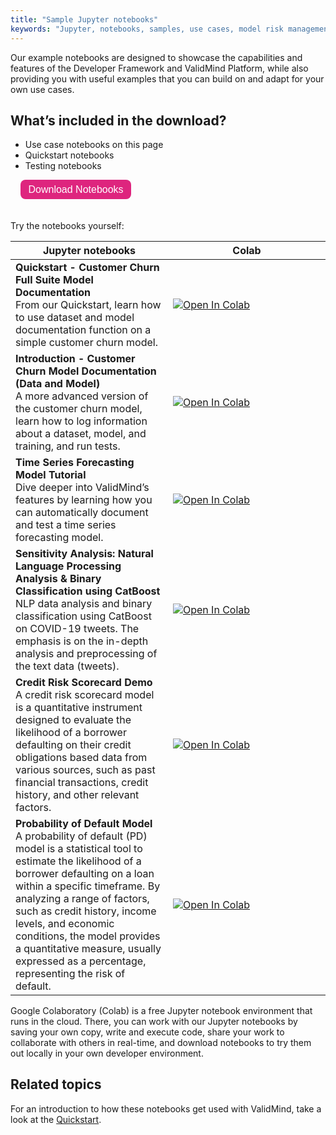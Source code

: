 ```yaml
---
title: "Sample Jupyter notebooks"
keywords: "Jupyter, notebooks, samples, use cases, model risk management, ValidMind"
---
```


Our example notebooks are designed to showcase the capabilities and features of the Developer Framework and ValidMind Platform, while also providing you with useful examples that you can build on and adapt for your own use cases. 

::: {.column-margin}
::: {.callout-tip}
## What's included in the download?

- Use case notebooks on this page
- Quickstart notebooks
- Testing notebooks
:::
:::

<form method="get" action="../notebooks.zip">
   <button type="submit" style="color: white; background-color: #de257e; border-radius: 8px; border: none; font-size: 16px; padding: 6.25px 12.5px; margin-left: 16px; margin-bottom: 20px;">Download Notebooks</button>
</form>

Try the notebooks yourself: 

| Jupyter notebooks | Colab |
| --- | --- |
| **Quickstart - Customer Churn Full Suite Model Documentation**<br>From our Quickstart, learn how to use dataset and model documentation function on a simple customer churn model. | [![Open In Colab](https://colab.research.google.com/assets/colab-badge.svg)](https://colab.research.google.com/drive/1NLtjCFUZV2I_ttGUkiAL9uwGZK_SGUlw?usp=share_link) |
| **Introduction - Customer Churn Model Documentation (Data and Model)**<br>A more advanced version of the customer churn model, learn how to log information about a dataset, model, and training, and run tests. | [![Open In Colab](https://colab.research.google.com/assets/colab-badge.svg)](https://colab.research.google.com/drive/10uImCqleKr72z_FhfPmyvfpD6tF-jEvy?usp=share_link) |
| **Time Series Forecasting Model Tutorial**<br>Dive deeper into ValidMind's features by learning how you can automatically document and test a time series forecasting model. | [![Open In Colab](https://colab.research.google.com/assets/colab-badge.svg)](https://colab.research.google.com/drive/1QVhVcZUCuk-tD_IQFiNHFPxr47dGKBR4) |
| **Sensitivity Analysis: Natural Language Processing Analysis & Binary Classification using CatBoost**<br>NLP data analysis and binary classification using CatBoost on COVID-19 tweets. The emphasis is on the in-depth analysis and preprocessing of the text data (tweets). | [![Open In Colab](https://colab.research.google.com/assets/colab-badge.svg)](https://colab.research.google.com/drive/1BVXDKsneTwHTqezt0IXvQMoWv6ps_4cm) |
| **Credit Risk Scorecard Demo**<br>A credit risk scorecard model is a quantitative instrument designed to evaluate the likelihood of a borrower defaulting on their credit obligations based data from various sources, such as past financial transactions, credit history, and other relevant factors. | [![Open In Colab](https://colab.research.google.com/assets/colab-badge.svg)](https://colab.research.google.com/drive/1BX1t1xmL-zrIUhVQhvm08iH1G_J8zcrW) |
| **Probability of Default Model**<br>A probability of default (PD) model is a statistical tool to estimate the likelihood of a borrower defaulting on a loan within a specific timeframe. By analyzing a range of factors, such as credit history, income levels, and economic conditions, the model provides a quantitative measure, usually expressed as a percentage, representing the risk of default. | [![Open In Colab](https://colab.research.google.com/assets/colab-badge.svg)](https://colab.research.google.com/drive/1B_-WxEgJqwOixM_26c0l7XGdhnu4uset) |

Google Colaboratory (Colab) is a free Jupyter notebook environment that runs in the cloud. There, you can work with our Jupyter notebooks by saving your own copy, write and execute code, share your work to collaborate with others in real-time, and download notebooks to try them out locally in your own developer environment.

## Related topics

For an introduction to how these notebooks get used with ValidMind, take a look at the [Quickstart](quickstart.qmd).
